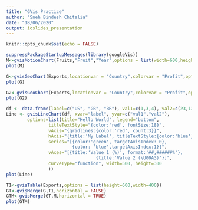 ```yaml
---
title: "GVis Practice"
author: "Sneh Bindesh Chitalia"
date: "18/06/2020"
output: ioslides_presentation
---
```


```r
knitr::opts_chunk$set(echo = FALSE)
```


```r
suppressPackageStartupMessages(library(googleVis))
M<-gvisMotionChart(Fruits,"Fruit","Year",options = list(width=600,height=400))
plot(M)
```

```r
G<-gvisGeoChart(Exports,locationvar = "Country",colorvar = "Profit",options=list(height=400,width=600))
plot(G)
```

```r
G2<-gvisGeoChart(Exports,locationvar = "Country",colorvar = "Profit",options=list(height=400,width=600,region="150"))
plot(G2)
```

```r
df <- data.frame(label=c("US", "GB", "BR"), val1=c(1,3,4), val2=c(23,12,32))
Line <- gvisLineChart(df, xvar="label", yvar=c("val1","val2"),
        options=list(title="Hello World", legend="bottom",
                titleTextStyle="{color:'red', fontSize:18}",                         
                vAxis="{gridlines:{color:'red', count:3}}",
                hAxis="{title:'My Label', titleTextStyle:{color:'blue'}}",
                series="[{color:'green', targetAxisIndex: 0}, 
                         {color: 'blue',targetAxisIndex:1}]",
                vAxes="[{title:'Value 1 (%)', format:'##,######%'}, 
                                  {title:'Value 2 (\U00A3)'}]",                          
                curveType="function", width=500, height=300                         
                ))
plot(Line)
```

```r
T1<-gvisTable(Exports,options = list(height=600,width=400))
GT<-gvisMerge(G,T1,horizontal = FALSE)
GTM<-gvisMerge(GT,M,horizontal = TRUE)
plot(GTM)

```
